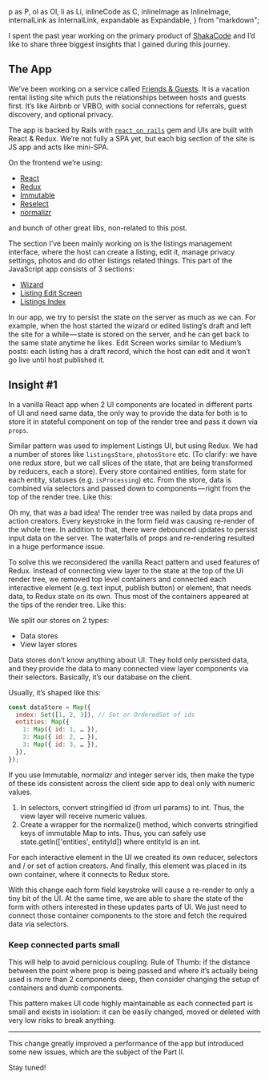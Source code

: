 <!-- A Year of Development with Redux. Part I -->

  p as P,
  ol as Ol,
  li as Li,
  inlineCode as C,
  inlineImage as InlineImage,
  internalLink as InternalLink,
  expandable as Expandable,
} from "markdown";


I spent the past year working on the primary product of [ShakaCode](http://www.shakacode.com) and I’d like to share three biggest insights that I gained during this journey.

## The App
We’ve been working on a service called [Friends & Guests](https://www.friendsandguests.com). It is a vacation rental listing site which puts the relationships between hosts and guests first. It’s like Airbnb or VRBO, with social connections for referrals, guest discovery, and optional privacy.

The app is backed by Rails with [`react_on_rails`](https://github.com/shakacode/react_on_rails) gem and UIs are built with React & Redux. We’re not fully a SPA yet, but each big section of the site is JS app and acts like mini-SPA.

On the frontend we’re using:
- [React](https://facebook.github.io/react)
- [Redux](http://redux.js.org)
- [Immutable](https://facebook.github.io/immutable-js)
- [Reselect](https://github.com/reactjs/reselect)
- [normalizr](https://github.com/paularmstrong/normalizr)

and bunch of other great libs, non-related to this post.

The section I’ve been mainly working on is the listings management interface, where the host can create a listing, edit it, manage privacy settings, photos and do other listings related things. This part of the JavaScript app consists of 3 sections:

- [Wizard](https://cl.ly/iZba/Wizard.jpg)
- [Listing Edit Screen](https://cl.ly/iZMq/Listing.jpg)
- [Listings Index](https://cl.ly/iYpq/Listings.jpg)

In our app, we try to persist the state on the server as much as we can. For example, when the host started the wizard or edited listing’s draft and left the site for a while — state is stored on the server, and he can get back to the same state anytime he likes. Edit Screen works similar to Medium’s posts: each listing has a draft record, which the host can edit and it won’t go live until host published it.

## Insight #1
In a vanilla React app when 2 UI components are located in different parts of UI and need same data, the only way to provide the data for both is to store it in stateful component on top of the render tree and pass it down via `props`.

Similar pattern was used to implement Listings UI, but using Redux. We had a number of stores like `listingsStore`, `photosStore` etc. (To clarify: we have one redux store, but we call slices of the state, that are being transformed by reducers, each a store). Every store contained entities, form state for each entity, statuses (e.g. `isProcessing`) etc. From the store, data is combined via selectors and passed down to components — right from the top of the render tree. Like this:

<InlineImage
  src={topDownImage}
  placement="bleed"
/>

Oh my, that was a bad idea! The render tree was nailed by data props and action creators. Every keystroke in the form field was causing re-render of the whole tree. In addition to that, there were debounced updates to persist input data on the server. The waterfalls of props and re-rendering resulted in a huge performance issue.

To solve this we reconsidered the vanilla React pattern and used features of Redux. Instead of connecting view layer to the state at the top of the UI render tree, we removed top level containers and connected each interactive element (e.g. text input, publish button) or element, that needs data, to Redux state on its own. Thus most of the containers appeared at the tips of the render tree. Like this:

<InlineImage
  src={sideImage}
  placement="fill"
/>

We split our stores on 2 types:
- Data stores
- View layer stores

Data stores don’t know anything about UI. They hold only persisted data, and they provide the data to many connected view layer components via their selectors. Basically, it’s our database on the client.

Usually, it’s shaped like this:

```js
const dataStore = Map({
  index: Set([1, 2, 3]), // Set or OrderedSet of ids
  entities: Map({
    1: Map({ id: 1, … }),
    2: Map({ id: 2, … }),
    3: Map({ id: 3, … }),
  }),
});
```

<Expandable label="Tip: Normalize your ids">
  <P>
    If you use <C>Immutable</C>, <C>normalizr</C> and integer server ids, then make the type of these ids consistent across the client side app to deal only with numeric values.
  </P>
  <Ol>
    <Li>
      In selectors, convert stringified id (from url params) to int. Thus, the view layer will receive numeric values.
    </Li>
    <Li>
      Create a wrapper for the normalize() method, which converts stringified keys of immutable Map to ints. Thus, you can safely use <C>state.getIn(['entities', entityId])</C> where entityId is an int.
    </Li>
  </Ol>
</Expandable>

For each interactive element in the UI we created its own reducer, selectors and / or set of action creators. And finally, this element was placed in its own container, where it connects to Redux store.

With this change each form field keystroke will cause a re-render to only a tiny bit of the UI. At the same time, we are able to share the state of the form with others interested in these updates parts of UI. We just need to connect those container components to the store and fetch the required data via selectors.

### Keep connected parts small
This will help to avoid pernicious coupling. Rule of Thumb: if the distance between the point where prop is being passed and where it’s actually being used is more than 2 components deep, then consider changing the setup of containers and dumb components.

This pattern makes UI code highly maintainable as each connected part is small and exists in isolation: it can be easily changed, moved or deleted with very low risks to break anything.

---

This change greatly improved a performance of the app but introduced some new issues, which are the subject of the <InternalLink path="/blog/dev/2017/year-of-development-with-redux-part-2">Part II</InternalLink>.

Stay tuned!
